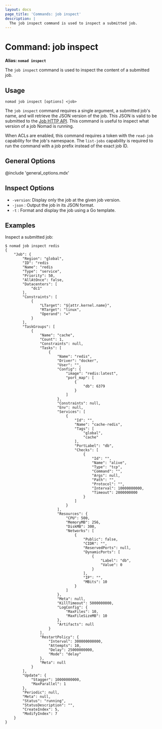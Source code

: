 ```yaml
---
layout: docs
page_title: 'Commands: job inspect'
description: |
  The job inspect command is used to inspect a submitted job.
---
```


# Command: job inspect

**Alias: `nomad inspect`**

The `job inspect` command is used to inspect the content of a submitted job.

## Usage

```plaintext
nomad job inspect [options] <job>
```

The `job inspect` command requires a single argument, a submitted job's name, and
will retrieve the JSON version of the job. This JSON is valid to be submitted to
the [Job HTTP API]. This command is useful to inspect what version of a job
Nomad is running.

When ACLs are enabled, this command requires a token with the `read-job`
capability for the job's namespace. The `list-jobs` capability is required to
run the command with a job prefix instead of the exact job ID.

## General Options

@include 'general_options.mdx'

## Inspect Options

- `-version`: Display only the job at the given job version.
- `-json` : Output the job in its JSON format.
- `-t` : Format and display the job using a Go template.

## Examples

Inspect a submitted job:

```shell-session
$ nomad job inspect redis
{
    "Job": {
        "Region": "global",
        "ID": "redis
        "Name": "redis
        "Type": "service",
        "Priority": 50,
        "AllAtOnce": false,
        "Datacenters": [
            "dc1"
        ],
        "Constraints": [
            {
                "LTarget": "${attr.kernel.name}",
                "RTarget": "linux",
                "Operand": "="
            }
        ],
        "TaskGroups": [
            {
                "Name": "cache",
                "Count": 1,
                "Constraints": null,
                "Tasks": [
                    {
                        "Name": "redis",
                        "Driver": "docker",
                        "User": "",
                        "Config": {
                            "image": "redis:latest",
                            "port_map": [
                                {
                                    "db": 6379
                                }
                            ]
                        },
                        "Constraints": null,
                        "Env": null,
                        "Services": [
                            {
                                "Id": "",
                                "Name": "cache-redis",
                                "Tags": [
                                    "global",
                                    "cache"
                                ],
                                "PortLabel": "db",
                                "Checks": [
                                    {
                                        "Id": "",
                                        "Name": "alive",
                                        "Type": "tcp",
                                        "Command": "",
                                        "Args": null,
                                        "Path": "",
                                        "Protocol": "",
                                        "Interval": 10000000000,
                                        "Timeout": 2000000000
                                    }
                                ]
                            }
                        ],
                        "Resources": {
                            "CPU": 500,
                            "MemoryMB": 256,
                            "DiskMB": 300,
                            "Networks": [
                                {
                                    "Public": false,
                                    "CIDR": "",
                                    "ReservedPorts": null,
                                    "DynamicPorts": [
                                        {
                                            "Label": "db",
                                            "Value": 0
                                        }
                                    ],
                                    "IP": "",
                                    "MBits": 10
                                }
                            ]
                        },
                        "Meta": null,
                        "KillTimeout": 5000000000,
                        "LogConfig": {
                            "MaxFiles": 10,
                            "MaxFileSizeMB": 10
                        },
                        "Artifacts": null
                    }
                ],
                "RestartPolicy": {
                    "Interval": 300000000000,
                    "Attempts": 10,
                    "Delay": 25000000000,
                    "Mode": "delay"
                },
                "Meta": null
            }
        ],
        "Update": {
            "Stagger": 10000000000,
            "MaxParallel": 1
        },
        "Periodic": null,
        "Meta": null,
        "Status": "running",
        "StatusDescription": "",
        "CreateIndex": 5,
        "ModifyIndex": 7
    }
}
```

[job http api]: /nomad/api-docs/jobs
